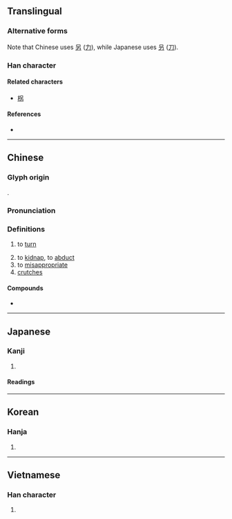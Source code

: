{{also|招|枴|柺}}
{{character info/new}}
==Translingual==
{{ja-forms|拐|拐|拐}}

===Alternative forms===
Note that Chinese uses [[另]] ([[力]]), while Japanese uses [[叧]] ([[刀]]).

===Han character===
{{Han char|rn=64|rad=手|as=05|sn=8|four=56027|canj=QRKS,QRSH|ids=⿰扌另, ⿰扌叧}}

====Related characters====
* [[柺]]

====References====
* {{Han ref|kx=0425.100|dkj=11955|dj=0773.150|hdz=31853.030|uh=62D0|ud=25296|bh=A9E4|bd=43492}}

----

==Chinese==
{{zh-forms}}

===Glyph origin===
{{Han etym}}
{{Han compound|手|alt1=扌|t1=hand|冎|ls=psc|c1=s|c2=p}}.

===Pronunciation===
{{zh-pron
|m=guǎi
|c=gwaai2
|h=pfs=kóai
|md=
|mn=koái/tw,zz:koāiⁿ
|mn_note=koāiⁿ - 擓 is used in the Mainland
|w=2kua
|mc=y
|oc=y
|cat=v,n
}}

===Definitions===
{{zh-hanzi}}

# to [[turn]]
#: {{zh-x|請 右 拐。|Please turn right.}}
#: {{zh-x|請 左 拐。|Please turn left.}}
# to [[kidnap]], to [[abduct]]
# to [[misappropriate]]
# [[crutches]]

====Compounds====
* {{zh-l|拐杖}}

{{zh-cat|Elementary}}

----

==Japanese==

===Kanji===
{{ja-kanji|grade=c|rs=手05}}

# {{defn|lang=ja|sort=手05}}

====Readings====
{{ja-readings
|goon=げ
|kanon=かい
|kun=かた-る
}}

----

==Korean==

===Hanja===
{{ko-hanja|hangeul=괴}}

# {{defn|lang=ko|sort=手05}}

----

==Vietnamese==

===Han character===
{{vi-hantu|[[quảy]], [[quải]], [[quái]], [[quẩy]], [[quay]], [[quày]], [[quầy]]|rs=手05}}

# {{defn|lang=vi|sort=手05}}